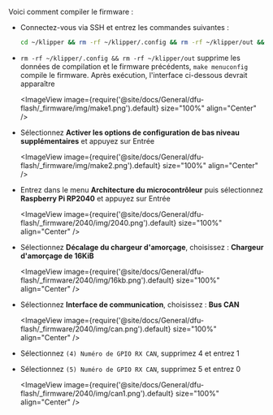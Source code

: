 Voici comment compiler le firmware :
* Connectez-vous via SSH et entrez les commandes suivantes :

    ```bash
    cd ~/klipper && rm -rf ~/klipper/.config && rm -rf ~/klipper/out && make menuconfig
    ```

* `rm -rf ~/klipper/.config && rm -rf ~/klipper/out` supprime les données de compilation et le firmware précédents, `make menuconfig` compile le firmware. Après exécution, l'interface ci-dessous devrait apparaître

    <ImageView image={require('@site/docs/General/dfu-flash/_firmware/img/make1.png').default} size="100%" align="Center" />

* Sélectionnez **Activer les options de configuration de bas niveau supplémentaires** et appuyez sur Entrée

    <ImageView image={require('@site/docs/General/dfu-flash/_firmware/img/make2.png').default} size="100%" align="Center" />

* Entrez dans le menu **Architecture du microcontrôleur** puis sélectionnez **Raspberry Pi RP2040** et appuyez sur Entrée

    <ImageView image={require('@site/docs/General/dfu-flash/_firmware/2040/img/2040.png').default} size="100%" align="Center" />

* Sélectionnez **Décalage du chargeur d'amorçage**, choisissez : **Chargeur d'amorçage de 16KiB**

    <ImageView image={require('@site/docs/General/dfu-flash/_firmware/2040/img/16kb.png').default} size="100%" align="Center" />

* Sélectionnez **Interface de communication**, choisissez : **Bus CAN**

    <ImageView image={require('@site/docs/General/dfu-flash/_firmware/2040/img/can.png').default} size="100%" align="Center" />

* Sélectionnez `(4) Numéro de GPIO RX CAN`, supprimez 4 et entrez 1
* Sélectionnez `(5) Numéro de GPIO RX CAN`, supprimez 5 et entrez 0

    <ImageView image={require('@site/docs/General/dfu-flash/_firmware/2040/img/can1.png').default} size="100%" align="Center" />